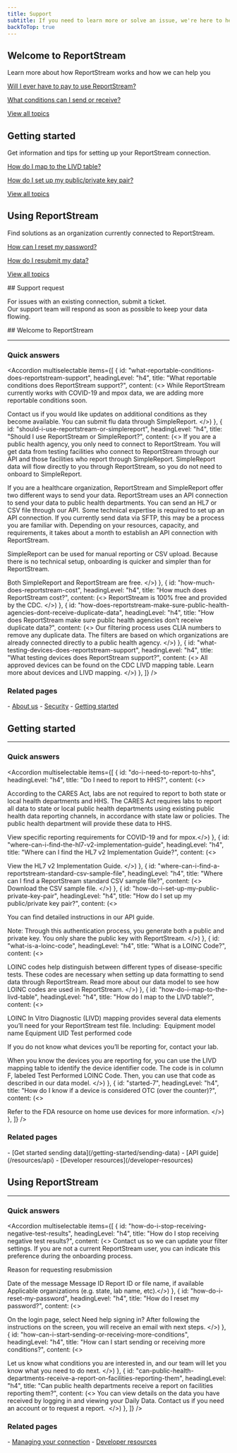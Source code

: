 ```yaml
---
title: Support
subtitle: If you need to learn more or solve an issue, we're here to help.
backToTop: true
---
```


<HeroWrapper>
<GridContainer className="usa-section">
<CardGroup>
<Card className="grid-col-fill">
<CardHeader>
    <h2 className="font-sans-lg">Welcome to ReportStream</h2>
</CardHeader>
<CardBody>
<p className="text-base">Learn more about how ReportStream works and how we can help you</p>

[Will I ever have to pay to use ReportStream?](#how-much-does-reportstream-cost)

[What conditions can I send or receive?](#what-reportable-conditions-does-reportstream-support)

[View all topics](#welcome-to-reportstream)
</CardBody>
</Card>

<Card className="grid-col-fill">
<CardHeader>
 <h2 className="font-sans-lg">Getting started</h2>
</CardHeader>
<CardBody>
<p className="text-base">Get information and tips for setting up your ReportStream connection.</p>

[How do I map to the LIVD table?](#how-do-i-map-to-the-livd-table)

[How do I set up my public/private key pair?](#how-do-i-set-up-my-public-private-key-pair)

[View all topics](#getting-started)
</CardBody>
</Card>

<Card className="grid-col-fill">
<CardHeader>
 <h2 className="font-sans-lg">Using ReportStream</h2>
</CardHeader>
<CardBody>
<p className="text-base">Find solutions as an organization currently connected to ReportStream.</p>

[How can I reset my password?](#how-can-i-reset-my-password)

[How do I resubmit my data?](#)

[View all topics](#using-reportstream)
</CardBody>
</Card>
</CardGroup>
</GridContainer>
</HeroWrapper>

<HeroWrapper className="bg-blue-5">
<GridContainer className="usa-section rs-text-align-center usa-intro">
## Support request

For issues with an existing connection, submit a ticket.<br/>
Our support team will respond as soon as possible to keep your data flowing.
</GridContainer>
</HeroWrapper>

<HeroWrapper>
<GridContainer className="usa-section usa-prose">
## Welcome to ReportStream

<hr className="rs-hr--alternate" />

<Grid row gap>
<Grid col="fill" className="usa-prose">
<h3 className="text-base">Quick answers</h3>

<Accordion multiselectable items={[
    {
        id: "what-reportable-conditions-does-reportstream-support",
        headingLevel: "h4",
        title: "What reportable conditions does ReportStream support?",
        content: (<>
While ReportStream currently works with COVID-19 and mpox data, we are adding more reportable conditions soon. 

Contact us if you would like updates on additional conditions as they become available. You can submit flu data through SimpleReport.
</>)
    },
    {
        id: "should-i-use-reportstream-or-simplereport",
        headingLevel: "h4",
        title: "Should I use ReportStream or SimpleReport?",
        content: (<>
If you are a public health agency, you only need to connect to ReportStream. You will get data from testing facilities who connect to ReportStream through our API and those facilities who report through SimpleReport. SimpleReport data will flow directly to you through ReportStream, so you do not need to onboard to SimpleReport.

If you are a healthcare organization, ReportStream and SimpleReport offer two different ways to send your data. ReportStream uses an API connection to send your data to public health departments. You can send an HL7 or CSV file through our API.  Some technical expertise is required to set up an API connection. If you currently send data via SFTP, this may be a process you are familiar with. Depending on your resources, capacity, and requirements, it takes about a month to establish an API connection with ReportStream.

SimpleReport can be used for manual reporting or CSV upload. Because there is no technical setup, onboarding is quicker and simpler than for ReportStream.

Both SimpleReport and ReportStream are free.
</>)
    },
    {
        id: "how-much-does-reportstream-cost",
        headingLevel: "h4",
        title: "How much does ReportStream cost?",
        content: (<>
ReportStream is 100% free and provided by the CDC.
</>)
    },
    {
        id: "how-does-reportstream-make-sure-public-health-agencies-dont-receive-duplicate-data",
        headingLevel: "h4",
        title: "How does ReportStream make sure public health agencies don’t receive duplicate data?",
        content: (<>
Our filtering process uses CLIA numbers to remove any duplicate data. The filters are based on which organizations are already connected directly to a public health agency.
</>)
    },
    {
        id: "what-testing-devices-does-reportstream-support",
        headingLevel: "h4",
        title: "What testing devices does ReportStream support?",
        content: (<>
All approved devices can be found on the CDC LIVD mapping table. Learn more about devices and LIVD mapping.
</>)
    },
]} />
</Grid>
<Grid col="auto">
    <CardGroup>
    <Card>
        <CardHeader>
            <h3 className="text-base">Related pages</h3>
        </CardHeader>
        <CardBody>
            - [About us](/about)
            - [Security](/about/security)
            - [Getting started](/getting-started)
        </CardBody>
    </Card>
    </CardGroup>
</Grid>
</Grid>

## Getting started

<hr className="rs-hr--alternate" />

<Grid row gap>
<Grid col="fill" className="usa-prose">
<h3 className="text-base">Quick answers</h3>

<Accordion multiselectable items={[
    {
        id: "do-i-need-to-report-to-hhs",
        headingLevel: "h4",
        title: "Do I need to report to HHS?",
        content: (<>

According to the CARES Act, labs are not required to report to both state or local health departments and HHS. The CARES Act requires labs to report all data to state or local public health departments using existing public health data reporting channels, in accordance with state law or policies. The public health department will provide these data to HHS. 

View specific reporting requirements for COVID-19 and for mpox.</>)
    },
    {
        id: "where-can-i-find-the-hl7-v2-implementation-guide",
        headingLevel: "h4",
        title: "Where can I find the HL7 v2 Implementation Guide?",
        content: (<>

View the HL7 v2 Implementation Guide.
</>)
    },
    {
        id: "where-can-i-find-a-reportstream-standard-csv-sample-file",
        headingLevel: "h4",
        title: "Where can I find a ReportStream standard CSV sample file?",
        content: (<>
Download the CSV sample file.
</>)
    },
    {
        id: "how-do-i-set-up-my-public-private-key-pair",
        headingLevel: "h4",
        title: "How do I set up my public/private key pair?",
        content: (<>

You can find detailed instructions in our API guide. 

Note: Through this authentication process, you generate both a public and private key. You only share the public key with ReportStream.
</>)
    },
    {
        id: "what-is-a-loinc-code",
        headingLevel: "h4",
        title: "What is a LOINC Code?",
        content: (<>

LOINC codes help distinguish between different types of disease-specific tests. These codes are necessary when setting up data formatting to send data through ReportStream. Read more about our data model to see how LOINC codes are used in ReportStream.
</>)
    },
    {
        id: "how-do-i-map-to-the-livd-table",
        headingLevel: "h4",
        title: "How do I map to the LIVD table?",
        content: (<>

LOINC In Vitro Diagnostic (LIVD) mapping provides several data elements you’ll need for your ReportStream test file. Including: 
Equipment model name
Equipment UID
Test performed code

If you do not know what devices you’ll be reporting for, contact your lab.  

When you know the devices you are reporting for, you can use the LIVD mapping table to identify the device identifier code. The code is in column F, labeled Test Performed LOINC Code. Then, you can use that code as described in our data model.
</>)
    },
    {
        id: "started-7",
        headingLevel: "h4",
        title: "How do I know if a device is considered OTC (over the counter)?",
        content: (<>

Refer to the FDA resource on home use devices for more information. </>)
    },
]} />

</Grid>
<Grid col="auto">
    <CardGroup>
    <Card>
        <CardHeader>
            <h3 className="text-base">Related pages</h3>
        </CardHeader>
        <CardBody>
            - [Get started sending data](/getting-started/sending-data)
            - [API guide](/resources/api)
            - [Developer resources](/developer-resources)
        </CardBody>
    </Card>
    </CardGroup>
</Grid>
</Grid>

## Using ReportStream

<hr className="rs-hr--alternate" />

<Grid row gap>
<Grid col="fill" className="usa-prose">
<h3 className="text-base">Quick answers</h3>

<Accordion multiselectable items={[
    {
        id: "how-do-i-stop-receiving-negative-test-results",
        headingLevel: "h4",
        title: "How do I stop receiving negative test results?",
        content: (<>
Contact us so we can update your filter settings. If you are not a current ReportStream user, you can indicate this preference during the onboarding process. 

Reason for requesting resubmission

Date of the message
Message ID
Report ID or file name, if available
Applicable organizations (e.g. state, lab name, etc).</>)
    },
    {
        id: "how-do-i-reset-my-password",
        headingLevel: "h4",
        title: "How do I reset my password?",
        content: (<>

On the login page, select Need help signing in? After following the instructions on the screen, you will receive an email with next steps.
</>)
    },
    {
        id: "how-can-i-start-sending-or-receiving-more-conditions",
        headingLevel: "h4",
        title: "How can I start sending or receiving more conditions?",
        content: (<>

Let us know what conditions you are interested in, and our team will let you know what you need to do next.
</>)
    },
    {
        id: "can-public-health-departments-receive-a-report-on-facilities-reporting-them",
        headingLevel: "h4",
        title: "Can public health departments receive a report on facilities reporting them?",
        content: (<>
You can view details on the data you have received by logging in and viewing your Daily Data. Contact us if you need an account or to request a report. 
</>)
    },
]} />
</Grid>
<Grid col="auto">
    <CardGroup>
    <Card>
        <CardHeader>
            <h3 className="text-base">Related pages</h3>
        </CardHeader>
        <CardBody>
            - [Managing your connection](/manage-connection)
            - [Developer resources](/developer-resources)
        </CardBody>
    </Card>
    </CardGroup>
</Grid>
</Grid>

</GridContainer>
</HeroWrapper>